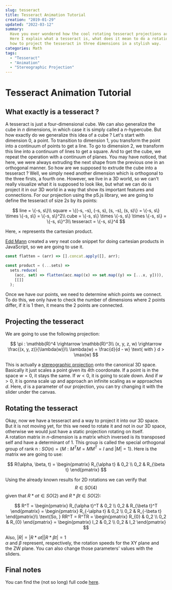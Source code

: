 ```yaml
---
slug: tesseract
title: Tesseract Animation Tutorial
creation: "2019-01-29"
updated: "2022-03-12"
summary:
  Have you ever wondered how the cool rotating tesseract projections are made ?
  Here I explain what a tesseract is, what does it mean to do a rotation in four dimensions and
  how to project the tesseract in three dimensions in a stylish way.
categories: Math
tags:
  - "Tesseract"
  - "Animation"
  - "Stereographic Projection"
---
```



# Tesseract Animation Tutorial

<Tesseract />

## What exactly is a tesseract ?

A tesseract is just a four-dimensional cube.
We can also generalize the cube in $n$ dimensions,
in which case it is simply called a $n$-hypercube.
But how exactly do we generalize this idea of a cube ?
Let's start with dimension $0$, a point.
To transition to dimension $1$, you transform the point into a continuum of points to get a line.
To go to dimension $2$, we transform this line into a continuum of lines to get a square.
And to get the cube, we repeat the operation with a continuum of planes.
You may have noticed, that here, we were always extruding the next shape from the previous one in an orthogonal manner.
So how are we supposed to extrude the cube into a tesseract ?
Well, we simply need another dimension which is orthogonal to the three firsts, a fourth one.
However, we live in a 3D world, so we can't really visualize what it is supposed to look like,
but what we can do is project it in our 3D world in a way that show its important features and connections.
For our projection using the p5.js library, we are going to define the tesseract of size $2s$ by its points:

$$
line = \{-s, s\}\\
square = \{(-s, -s), (-s, s), (s, -s), (s, s)\} = \{-s, s\} \times \{-s, s\} = \{-s, s\}^2\\
cube = \{-s, s\} \times \{-s, s\} \times \{-s, s\} = \{-s, s\}^3\\
tesseract = \{-s, s\}^4
$$

Here, $\times$ represents the cartesian product.

[Edd Mann][1] created a very neat code snippet for doing cartesian products in JavaScript, so we are going to use it.

```javascript
const flatten = (arr) => [].concat.apply([], arr);

const product = (...sets) =>
  sets.reduce(
    (acc, set) => flatten(acc.map((x) => set.map((y) => [...x, y]))),
    [[]]
  );
```

Once we have our points, we need to determine which points we connect.
To do this, we only have to check the number of dimensions where 2 points differ,
if it is 1 then, it means the 2 points are connected.

## Projecting the tesseract

We are going to use the following projection:

$$
\pi : \mathbb{R}^4 \rightarrow \mathbb{R}^3\\
(x, y, z, w) \rightarrow \frac{(x, y, z)}{\lambda(w)}\\
\lambda(w) = \frac{d}{d - w} \text{ with } d > \max(w)
$$

This is actually a [stereographic projection][2]
onto the canonical 3D space. Basically it just scales a point given its 4th coordonate.
If a point is in the space $w = 0$, it stays the same.
If $w < 0$, it is going to scale down.
And if $w > 0$, it is gonna scale up and approach an infinite scaling as $w$ approaches $d$.
Here, $d$ is a parameter of our projection, you can try changing it with the slider under the canvas.

## Rotating the tesseract

Okay, now we have a tesseract and a way to project it into our 3D space.
But it is not moving yet, for this we need to rotate it and not in our 3D space,
otherwise we would just have a static projection rotating on itself. <br/>
A rotation matrix in $n$-dimension is a matrix which inversed is its transposed self and have a determinant of 1.
This group is called the special orthogonal group of rank n : $SO(n) = \{M : M^TM = MM^T = I \text{ and } |M| = 1\}$.
Here is the matrix we are going to use:

$$
R(\alpha, \beta, t) =
\begin{pmatrix}
R_{\alpha t} & 0_2 \\
0_2 & R_{\beta t}
\end{pmatrix}
$$

Using the already known results for 2D rotations we can verify that $$ R \in SO(4) $$ given
that $R*{\alpha t} \in SO(2)$ and $R*{\beta t} \in SO(2)$:

$$
R^T =
\begin{pmatrix}
R_{\alpha t}^T & 0_2 \\
0_2 & R_{\beta t}^T
\end{pmatrix} =
\begin{pmatrix}
R_{-\alpha t} & 0_2 \\
0_2 & R_{-\beta t}
\end{pmatrix}\\
\text{So, } RR^T = R^TR =
\begin{pmatrix}
R_{0} & 0_2 \\
0_2 & R_{0}
\end{pmatrix} =
\begin{pmatrix}
I_2 & 0_2 \\
0_2 & I_2
\end{pmatrix}
$$

Also, $|R| = |R*{\alpha t}||R*{\beta t}| = 1$ <br/> $\alpha$ and $\beta$ represent,
respectively, the rotation speeds for the XY plane and the ZW plane.
You can also change those parameters' values with the sliders.

## Final notes

You can find the (not so long) full code [here][3].

[1]: https://eddmann.com/posts/cartesian-product-in-javascript/
[2]: https://en.wikipedia.org/wiki/Stereographic_projection
[3]: https://github.com/devspaceship/science-decoder/tree/master/components/tesseract
